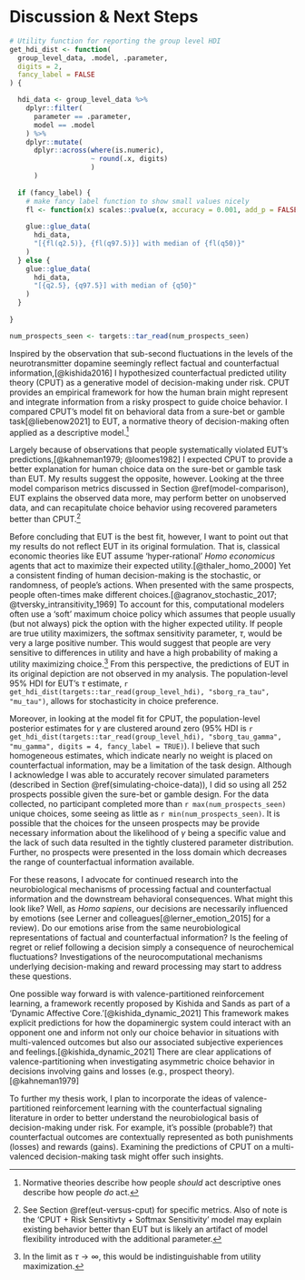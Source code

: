 # Discussion & Next Steps

```r

# Utility function for reporting the group level HDI
get_hdi_dist <- function(
  group_level_data, .model, .parameter,
  digits = 2,
  fancy_label = FALSE
) {

  hdi_data <- group_level_data %>%
    dplyr::filter(
      parameter == .parameter,
      model == .model
    ) %>%
    dplyr::mutate(
      dplyr::across(where(is.numeric),
                    ~ round(.x, digits)
                    )
      )
  
  if (fancy_label) {
    # make fancy label function to show small values nicely
    fl <- function(x) scales::pvalue(x, accuracy = 0.001, add_p = FALSE)
    
    glue::glue_data(
      hdi_data,
      "[{fl(q2.5)}, {fl(q97.5)}] with median of {fl(q50)}"
    )
  } else {
    glue::glue_data(
      hdi_data,
      "[{q2.5}, {q97.5}] with median of {q50}"
    )
  }
    
}

num_prospects_seen <- targets::tar_read(num_prospects_seen)

```

Inspired by the observation that sub-second fluctuations in the levels of the neurotransmitter dopamine seemingly reflect factual and counterfactual information,[@kishida2016] I hypothesized counterfactual predicted utility theory (CPUT) as a generative model of decision-making under risk. CPUT provides an empirical framework for how the human brain might represent and integrate information from a risky prospect to guide choice behavior. I compared CPUT's model fit on behavioral data from a sure-bet or gamble task[@liebenow2021] to EUT, a normative theory of decision-making often applied as a descriptive model.[^discussion-1]

[^discussion-1]: Normative theories describe how people *should* act descriptive ones describe how people *do* act.

Largely because of observations that people systematically violated EUT's predictions,[@kahneman1979; @loomes1982] I expected CPUT to provide a better explanation for human choice data on the sure-bet or gamble task than EUT. My results suggest the opposite, however. Looking at the three model comparison metrics discussed in Section \@ref(model-comparison), EUT explains the observed data more, may perform better on unobserved data, and can recapitulate choice behavior using recovered parameters better than CPUT.[^discussion-2] 

[^discussion-2]: See Section \@ref(eut-versus-cput) for specific metrics. Also of note is the 'CPUT + Risk Sensitivty + Softmax Sensitivity' model may explain existing behavior better than EUT but is likely an artifact of model flexibility introduced with the additional parameter.

Before concluding that EUT is the best fit, however, I want to point out that my results do not reflect EUT in its original formulation. That is, classical economic theories like EUT assume 'hyper-rational' *Homo economicus* agents that act to maximize their expected utility.[@thaler_homo_2000] Yet a consistent finding of human decision-making is the stochastic, or randomness, of people's actions. When presented with the same prospects, people often-times make different choices.[@agranov_stochastic_2017; @tversky_intransitivity_1969] To account for this, computational modelers often use a 'soft' maximum choice policy which assumes that people usually (but not always) pick the option with the higher expected utility. If people are true utility maximizers, the softmax sensitivity parameter, $\tau$, would be very a large positive number. This would suggest that people are very sensitive to differences in utility and have a high probability of making a utility maximizing choice.[^discussion-3] From this perspective, the predictions of EUT in its original depiction are not observed in my analysis. The population-level 95% HDI for EUT's $\tau$ estimate, `r get_hdi_dist(targets::tar_read(group_level_hdi), "sborg_ra_tau", "mu_tau")`, allows for stochasticity in choice preference. 

[^discussion-3]: In the limit as $\tau \rightarrow \infty$, this would be indistinguishable from utility maximization.

Moreover, in looking at the model fit for CPUT, the population-level posterior estimates for $\gamma$ are clustered around zero (95% HDI is `r get_hdi_dist(targets::tar_read(group_level_hdi), "sborg_tau_gamma", "mu_gamma", digits = 4, fancy_label = TRUE)`). I believe that such homogeneous estimates, which indicate nearly no weight is placed on counterfactual information, may be a limitation of the task design. Although I acknowledge I was able to accurately recover simulated parameters (described in Section \@ref(simulating-choice-data)), I did so using all 252 prospects possible given the sure-bet or gamble design. For the data collected, no participant completed more than `r max(num_prospects_seen)` unique choices, some seeing as little as `r min(num_prospects_seen)`. It is possible that the choices for the unseen prospects may be provide necessary information about the likelihood of $\gamma$ being a specific value and the lack of such data resulted in the tightly clustered parameter distribution. Further, no prospects were presented in the loss domain which decreases the range of counterfactual information available. 

For these reasons, I advocate for continued research into the neurobiological mechanisms of processing factual and counterfactual information and the downstream behavioral consequences. What might this look like? Well, as *Homo sapiens*,  our decisions are necessarily influenced by emotions (see Lerner and colleagues[@lerner_emotion_2015] for a review). Do our emotions arise from the same neurobiological representations of factual and counterfactual information? Is the feeling of regret or relief following a decision simply a consequence of neurochemical fluctuations? Investigations of the neurocomputational mechanisms underlying decision-making and reward processing may start to address these questions.

One possible way forward is with valence-partitioned reinforcement learning, a framework recently proposed by Kishida and Sands as part of a 'Dynamic Affective Core.'[@kishida_dynamic_2021] This framework makes explicit predictions for how the dopaminergic system could interact with an opponent one and inform not only our choice behavior in situations with multi-valenced outcomes but also our associated subjective experiences and feelings.[@kishida_dynamic_2021] There are clear applications of valence-partitioning when investigating asymmetric choice behavior in decisions involving gains and losses (e.g., prospect theory).[@kahneman1979] 

To further my thesis work, I plan to incorporate the ideas of valence-partitioned reinforcement learning with the counterfactual signaling literature in order to better understand the neurobiological basis of decision-making under risk. For example, it's possible (probable?) that counterfactual outcomes are contextually represented as both punishments (losses) and rewards (gains). Examining the predictions of CPUT on a multi-valenced decision-making task might offer such insights.


